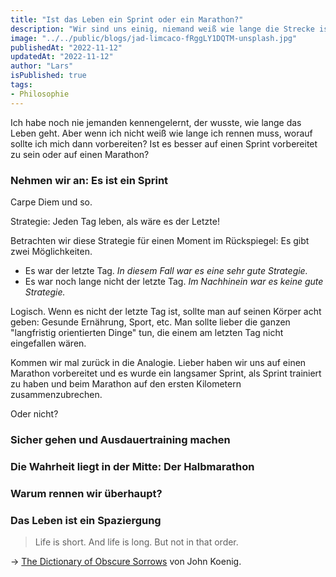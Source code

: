 ---
title: "Ist das Leben ein Sprint oder ein Marathon?"
description: "Wir sind uns einig, niemand weiß wie lange die Strecke ist. Aber auf welche Distanz sollte ich mich dann vorbereiten?"
image: "../../public/blogs/jad-limcaco-fRggLY1DQTM-unsplash.jpg"
publishedAt: "2022-11-12"
updatedAt: "2022-11-12"
author: "Lars"
isPublished: true
tags:
- Philosophie
---


Ich habe noch nie jemanden kennengelernt, der wusste, wie lange das Leben geht. 
Aber wenn ich nicht weiß wie lange ich rennen muss, worauf sollte ich mich dann vorbereiten?
Ist es besser auf einen Sprint vorbereitet zu sein oder auf einen Marathon?

### Nehmen wir an: Es ist ein Sprint

Carpe Diem und so.

Strategie: Jeden Tag leben, als wäre es der Letzte!

Betrachten wir diese Strategie für einen Moment im Rückspiegel:
Es gibt zwei Möglichkeiten.
- Es war der letzte Tag. _In diesem Fall war es eine sehr gute Strategie._
- Es war noch lange nicht der letzte Tag. _Im Nachhinein war es keine gute Strategie._

Logisch. Wenn es nicht der letzte Tag ist, sollte man auf seinen Körper acht geben: Gesunde Ernährung, Sport, etc.
Man sollte lieber die ganzen "langfristig orientierten Dinge" tun, die einem am letzten Tag nicht eingefallen wären.

Kommen wir mal zurück in die Analogie.
Lieber haben wir uns auf einen Marathon vorbereitet und es wurde ein langsamer Sprint, als Sprint trainiert zu haben und beim Marathon auf den ersten Kilometern zusammenzubrechen.

Oder nicht?

### Sicher gehen und Ausdauertraining machen

### Die Wahrheit liegt in der Mitte: Der Halbmarathon

### Warum rennen wir überhaupt?

### Das Leben ist ein Spaziergung



> Life is short. And life is long. But not in that order.

-> [The Dictionary of Obscure Sorrows](https://www.amazon.com/exec/obidos/ASIN/1501153641?tag=simonsayscom) von John Koenig.